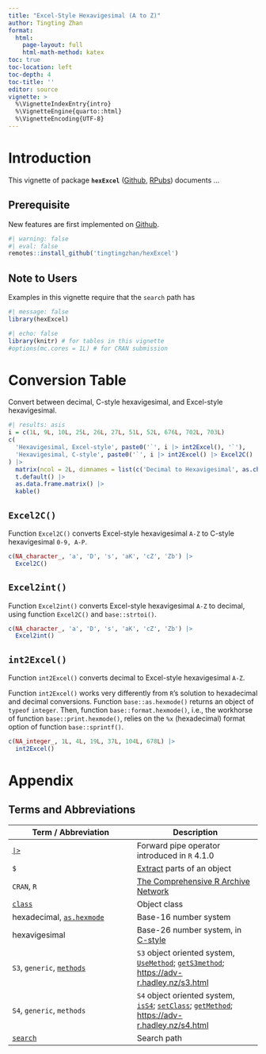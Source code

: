 ```yaml
---
title: "Excel-Style Hexavigesimal (A to Z)"
author: Tingting Zhan
format: 
  html:
    page-layout: full
    html-math-method: katex
toc: true
toc-location: left
toc-depth: 4
toc-title: ''
editor: source
vignette: >
  %\VignetteIndexEntry{intro}
  %\VignetteEngine{quarto::html}
  %\VignetteEncoding{UTF-8}
---
```


# Introduction

This vignette of package **`hexExcel`** ([Github](https://github.com/tingtingzhan/hexExcel), [RPubs](https://rpubs.com/tingtingzhan/hexExcel)) documents ...

## Prerequisite

New features are first implemented on [Github](https://github.com/tingtingzhan/TukeyGH77).

```r
#| warning: false
#| eval: false
remotes::install_github('tingtingzhan/hexExcel')
```

## Note to Users

Examples in this vignette require that the `search` path has

```r
#| message: false
library(hexExcel)
```

```r
#| echo: false
library(knitr) # for tables in this vignette
#options(mc.cores = 1L) # for CRAN submission
```

# Conversion Table

Convert between decimal, C-style hexavigesimal, and Excel-style hexavigesimal.

```r
#| results: asis
i = c(1L, 9L, 10L, 25L, 26L, 27L, 51L, 52L, 676L, 702L, 703L)
c(
  'Hexavigesimal, Excel-style', paste0('`', i |> int2Excel(), '`'),
  'Hexavigesimal, C-style', paste0('`', i |> int2Excel() |> Excel2C() |> toupper(), '`')
) |>
  matrix(ncol = 2L, dimnames = list(c('Decimal to Hexavigesimal', as.character(i)), NULL)) |>
  t.default() |>
  as.data.frame.matrix() |> 
  kable() 
```

## `Excel2C()`

Function `Excel2C()` converts Excel-style hexavigesimal `A-Z` to C-style hexavigesimal `0-9, A-P`.

```r
c(NA_character_, 'a', 'D', 's', 'aK', 'cZ', 'Zb') |>
  Excel2C()
```

## `Excel2int()`

Function `Excel2int()` converts Excel-style hexavigesimal `A-Z` to decimal, using function `Excel2C()` and `base::strtoi()`.

```r
c(NA_character_, 'a', 'D', 's', 'aK', 'cZ', 'Zb') |>
  Excel2int()
```

## `int2Excel()`

Function `int2Excel()` converts decimal to Excel-style hexavigesimal `A-Z`.

Function `int2Excel()` works very differently from `R`'s solution to hexadecimal and decimal conversions. Function `base::as.hexmode()` returns an object of `typeof` `integer`. Then, function `base::format.hexmode()`, i.e., the workhorse of function `base::print.hexmode()`, relies on the `%x` (hexadecimal) format option of function `base::sprintf()`.

```r
c(NA_integer_, 1L, 4L, 19L, 37L, 104L, 678L) |> 
  int2Excel()
```

# Appendix

## Terms and Abbreviations

| Term / Abbreviation | Description |
|------------------------------------|------------------------------------|
| [`|>`](https://search.r-project.org/R/refmans/base/html/pipeOp.html) | Forward pipe operator introduced in `R` 4.1.0 |
| `$` | [Extract](https://search.r-project.org/R/refmans/base/html/Extract.html) parts of an object |
| `CRAN`, `R` | [The Comprehensive R Archive Network](https://cran.r-project.org) |
| [`class`](https://search.r-project.org/R/refmans/base/html/class.html) | Object class |
| hexadecimal, [`as.hexmode`](https://search.r-project.org/R/refmans/base/html/hexmode.html) | Base-16 number system |
| hexavigesimal | Base-26 number system, in [C-style](https://mathworld.wolfram.com/Hexavigesimal.html) |
| `S3`, `generic`, [`methods`](https://search.r-project.org/R/refmans/utils/html/methods.html) | `S3` object oriented system, [`UseMethod`](https://search.r-project.org/R/refmans/base/html/UseMethod.html); [`getS3method`](https://search.r-project.org/R/refmans/utils/html/getS3method.html); <https://adv-r.hadley.nz/s3.html> |
| `S4`, `generic`, `methods` | `S4` object oriented system, [`isS4`](https://search.r-project.org/R/refmans/base/html/isS4.html); [`setClass`](https://search.r-project.org/R/refmans/methods/html/setClass.html); [`getMethod`](https://search.r-project.org/R/refmans/methods/html/getMethod.html); <https://adv-r.hadley.nz/s4.html> |
| [`search`](https://search.r-project.org/R/refmans/base/html/search.html) | Search path |

